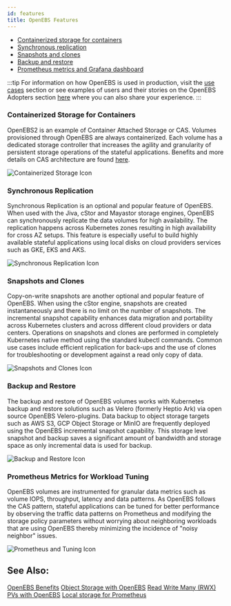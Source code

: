 ```yaml
---
id: features
title: OpenEBS Features
---
```



- [Containerized storage for containers](#containerized-storage-for-containers)
- [Synchronous replication](#synchronous-replication)
- [Snapshots and clones](#snapshots-and-clones)
- [Backup and restore](#backup-and-restore)
- [Prometheus metrics and Grafana dashboard](#prometheus-metrics-for-workload-tuning)

:::tip
For information on how OpenEBS is used in production, visit the [use cases](/docs/introduction/usecases) section or see examples of users and their stories on the OpenEBS Adopters section [here](https://github.com/openebs/openebs/blob/master/ADOPTERS.md) where you can also share your experience.
:::

### Containerized Storage for Containers

<TwoColumn left="1fr" right="200px">
  <p>
    OpenEBS2 is an example of Container Attached Storage or CAS. Volumes
    provisioned through OpenEBS are always containerized. Each volume has a
    dedicated storage controller that increases the agility and granularity of
    persistent storage operations of the stateful applications. Benefits and
    more details on CAS architecture are found <a href="/docs/next/cas.html">here</a>.
  </p>

![Containerized Storage Icon](../assets/f-cas.svg)

</TwoColumn>

### Synchronous Replication

<TwoColumn left="1fr" right="200px">
  <p>
    Synchronous Replication is an optional and popular feature of OpenEBS. When used with the Jiva, cStor and Mayastor storage engines, OpenEBS can synchronously replicate the data volumes for high availability. The replication happens across Kubernetes zones resulting in high availability for cross AZ setups. This feature is especially useful to build highly available stateful applications using local disks on cloud providers services such as GKE, EKS and AKS.
  </p>

![Synchronous Replication Icon](../assets/f-replication.svg)

</TwoColumn>

### Snapshots and Clones

<TwoColumn left="1fr" right="200px">
  <p>
    Copy-on-write snapshots are another optional and popular feature of OpenEBS. When using the cStor engine, snapshots are created instantaneously and there is no limit on the number of snapshots. The incremental snapshot capability enhances data migration and portability across Kubernetes clusters and across different cloud providers or data centers. Operations on snapshots and clones are performed in completely Kubernetes native method using the standard kubectl commands. Common use cases include efficient replication for back-ups and the use of clones for troubleshooting or development against a read only copy of data.
  </p>

![Snapshots and Clones Icon](../assets/f-snapshots.svg)

</TwoColumn>

### Backup and Restore

<TwoColumn left="1fr" right="200px">
  <p>
    The backup and restore of OpenEBS volumes works with Kubernetes backup and restore solutions such as Velero (formerly Heptio Ark) via open source OpenEBS Velero-plugins. Data backup to object storage targets such as AWS S3, GCP Object Storage or MinIO are frequently deployed using the OpenEBS incremental snapshot capability. This storage level snapshot and backup saves a significant amount of bandwidth and storage space as only incremental data is used for backup.
  </p>

![Backup and Restore Icon](../assets/f-backup.svg)

</TwoColumn>

### Prometheus Metrics for Workload Tuning

<TwoColumn left="1fr" right="200px">
  <p>
    OpenEBS volumes are instrumented for granular data metrics such as volume IOPS, throughput, latency and data patterns. As OpenEBS follows the CAS pattern, stateful applications can be tuned for better performance by observing the traffic data patterns on Prometheus and modifying the storage policy parameters without worrying about neighboring workloads that are using OpenEBS thereby minimizing the incidence of "noisy neighbor" issues.
  </p>

![Prometheus and Tuning Icon](../assets/f-prometheus.svg)

</TwoColumn>

## See Also:

[OpenEBS Benefits](/docs/introduction/benefits) [Object Storage with OpenEBS](/docs/next/minio.html) [Read Write Many (RWX) PVs with OpenEBS](/docs/next/rwm.html) [Local storage for Prometheus ](/docs/next/prometheus.html)
